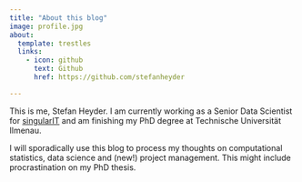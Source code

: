 ```yaml
---
title: "About this blog"
image: profile.jpg
about:
  template: trestles
  links:
    - icon: github
      text: Github
      href: https://github.com/stefanheyder

---
```


This is me, Stefan Heyder. I am currently working as a Senior Data Scientist for [singularIT](https://www.singular-it.de) and am finishing my PhD degree at Technische Universität Ilmenau.

I will sporadically use this blog to process my thoughts on computational statistics, data science and (new!) project management.
This might include procrastination on my PhD thesis.